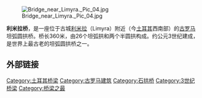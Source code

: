 [[File:Bridge_near_Limyra._Pic_04.jpg|thumb]]

'''利米拉桥'''，是一座位于古城[[利米拉|利米拉]]（Limyra）附近（今[[土耳其|土耳其]]西南部）的[[古罗马|古罗马]]坦弧圆拱桥。桥长360米，由26个坦弧拱和两个半圆拱构成。约公元3世纪建成，是世界上最古老的坦弧圆拱桥之一。

== 外部链接 ==
{{Commons-inline|Bridge near Limyra|利米拉桥}}

{{TranslatedFromWikipedia|lang=en|article=Limyra Bridge}}

[[Category:土耳其桥梁|Category:土耳其桥梁]]
[[Category:古罗马建筑|Category:古罗马建筑]]
[[Category:石拱桥|Category:石拱桥]]
[[Category:3世纪桥梁|Category:3世纪桥梁]]
[[Category:桥梁之最|Category:桥梁之最]]